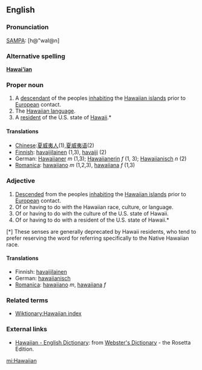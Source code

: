 ==English==

===Pronunciation===
[[SAMPA]]: [h@"waI@n]

===Alternative spelling===
'''[[Hawai'ian]]'''

===Proper noun===
# A [[descendant]] of the peoples [[inhabiting]] the [[Hawaiian islands]] prior to [[European]] contact.
# The [[Wiktionary:Hawaiian index|Hawaiian language]].
# A [[resident]] of the U.S. state of [[Hawaii]].*

==== Translations ====
*[[Chinese]]:[[夏威夷人]](1),[[夏威夷语]](2)
*[[Finnish]]: [[havaijilainen]] (1,3), [[havaiji]] (2)
*German: [[Hawaiianer]] ''m'' (1,3); [[Hawaiianerin]] ''f'' (1, 3); [[Hawaiianisch]] ''n'' (2)
*[[Romanica]]: [[hawaiiano]] ''m'' (1,2,3), [[hawaiiana]] ''f'' (1,3)

===Adjective===
# [[Descended]] from the peoples [[inhabiting]] the [[Hawaiian islands]] prior to [[European]] contact.
# Of or having to do with the Hawaiian race, culture, or language.
# Of or having to do with the culture of the U.S. state of Hawaii.
# Of or having to do with a resident of the U.S. state of Hawaii.*

[*] These senses are generally deprecated by Hawaii residents, who tend to prefer reserving the word for referring specifically to the Native Hawaiian race.

==== Translations ====
*Finnish: [[havaijilainen]]
*German: [[hawaiianisch]]
*[[Romanica]]: [[hawaiiano]] ''m'', [[hawaiiana]] ''f''

===Related terms===
*[[Wiktionary:Hawaiian index]]

=== External links ===
*[http://www.websters-online-dictionary.org/definition/Hawaiian-english/ Hawaiian - English Dictionary]: from [http://www.websters-online-dictionary.org/ Webster's Dictionary] - the Rosetta Edition.


[[mi:Hawaiian]]